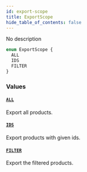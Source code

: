 ```yaml
---
id: export-scope
title: ExportScope
hide_table_of_contents: false
---
```


No description

```graphql
enum ExportScope {
  ALL
  IDS
  FILTER
}
```

### Values

#### [`ALL`](#)

Export all products.

#### [`IDS`](#)

Export products with given ids.

#### [`FILTER`](#)

Export the filtered products.
